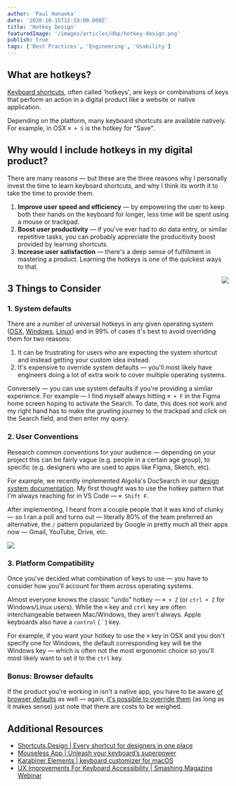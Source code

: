 ```yaml
---
author: 'Paul Hanaoka'
date: '2020-10-15T12:19:00.000Z'
title: 'Hotkey Design'
featuredImage: '/images/articles/dbp/hotkey-design.png'
publish: true
tags: ['Best Practices', 'Engineering', 'Usability']
---
```


## What are hotkeys?

[Keyboard shortcuts](https://en.wikipedia.org/wiki/Keyboard_shortcut), often called 'hotkeys', are keys or combinations of keys that perform an action in a digital product like a website or native application.

Depending on the platform, many keyboard shortcuts are available natively. For example, in OSX `⌘ + S` is the hotkey for "Save".

## Why would I include hotkeys in my digital product?

There are many reasons — but these are the three reasons why I personally invest the time to learn keyboard shortcuts, and why I think its worth it to take the time to provide them.

1.  **Improve user speed and efficiency** — by empowering the user to keep both their hands on the keyboard for longer, less time will be spent using a mouse or trackpad.
1.  **Boost user productivity** — if you've ever had to do data entry, or similar repetitive tasks, you can probably appreciate the producitivity boost provided by learning shortcuts.
1.  **Increase user satisfaction** — there's a deep sense of fulfillment in mastering a product. Learning the hotkeys is one of the quickest ways to that.


<Image
	rounded
	dropShadow
	src="images/articles/dbp/keyboard.jpg"
	align="right"
	size="small"
	margin="3rem 0 3rem 3rem"
	caption="There are so many options."
/>


## 3 Things to Consider

### 1. System defaults

There are a number of universal hotkeys in any given operating system ([OSX](https://support.apple.com/en-us/HT201236), [Windows](https://support.microsoft.com/en-us/help/12445/windows-keyboard-shortcuts), [Linux](https://linuxhint.com/100_keyboard_shortcuts_linux/)) and in 99% of cases it's best to avoid overriding them for two reasons:

1. It can be frustrating for users who are expecting the system shortcut and instead getting your custom idea instead.
1. It's expensive to override system defaults — you'll most likely have engineers doing a lot of extra work to cover multiple operating systems.

Conversely — you can use system defaults if you're providing a similar experience. For example — I find myself always hitting `⌘ + F` in the Figma home screen hoping to activate the Search. To date, this does not work and my right hand has to make the grueling journey to the trackpad and click on the Search field, and then enter my query. 

### 2. User Conventions

Research common conventions for your audience — depending on your project this can be fairly vague (e.g. people in a certain age group), to specific (e.g. designers who are used to apps like Figma, Sketch, etc).

For example, we recently implemented Algolia's DocSearch in our [design system documentation](/lexicon/get-started). My first thought was to use the hotkey pattern that I'm always reaching for in VS Code — `⌘ Shift F`. 

After implementing, I heard from a couple people that it was kind of clunky — so I ran a poll and turns out — literally 80% of the team preferred an alternative, the `/` pattern popularized by Google in pretty much all their apps now — Gmail, YouTube, Drive, etc.

<Image
	rounded
	dropShadow
	src="images/articles/dbp/lexicon-search.jpg"
	align="center"
	size="large"
	margin="3rem -3rem 3rem"
	caption="/	>	⌘ ⬆ F"
/>

### 3. Platform Compatibility

Once you've decided what combination of keys to use — you have to consider how you'll account for them across operating systems. 

Almost everyone knows the classic "undo" hotkey — `⌘ + Z` (or `ctrl + Z` for Windows/Linux users). While the `⌘` key and `ctrl` key are often interchangeable between Mac/Windows, they aren't always. Apple keyboards also have a `control` (`＾`) key. 

For example, if you want your hotkey to use the `⌘` key in OSX and you don't specify one for Windows, the default corresponding key will be the Windows key — which is often not the most ergonomic choice so you'll most likely want to set it to the `ctrl` key.



### Bonus: Browser defaults

If the product you're working in isn't a native app, you have to be aware [of browser defaults](https://blog.codinghorror.com/standard-browser-keyboard-shortcuts/) as well — again, [it's possible to override them](https://stackoverflow.com/questions/3680919/overriding-browsers-keyboard-shortcuts) (as long as it makes sense) just note that there are costs to be weighed.

## Additional Resources

-   [Shortcuts.Design | Every shortcut for designers in one place](https://shortcuts.design/)
-   [Mouseless App | Unleash your keyboard’s superpower](https://mouseless.app/)
-   [Karabiner Elements | keyboard customizer for macOS](https://karabiner-elements.pqrs.org/)
-   [UX Improvements For Keyboard Accessibility | Smashing Magazine Webinar](https://vimeo.com/346088111)
